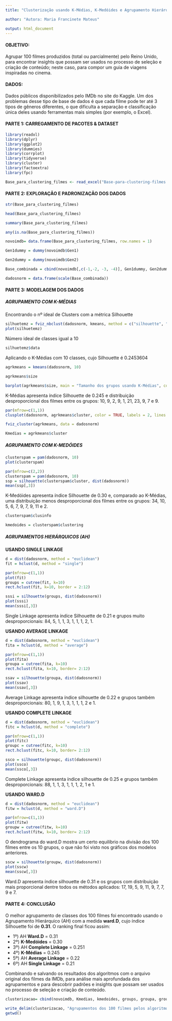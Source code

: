---
title: "Clusterização usando K-Médias, K-Medóides e Agrupamento Hierárquico"

author: "Autora: Maria Francinete Mateus"

output: html_document
---


#### **OBJETIVO:**
Agrupar 100 filmes produzidos (total ou parcialmente) pelo Reino Unido, para encontrar insights que possam ser usados no processo de seleção e criação de conteúdo; neste caso, para compor um guia de viagens inspiradas no cinema.


#### **DADOS:**
Dados públicos disponibilizados pelo IMDb no site do Kaggle. Um dos problemas desse tipo de base de dados é que cada filme pode ter até 3 tipos de gêneros diferentes, o que dificulta a separação e classificação única deles usando ferramentas mais simples (por exemplo, o Excel).


#### **PARTE 1: CARREGAMENTO DE PACOTES & DATASET**
```{r}
library(readxl)
library(dplyr)
library(ggplot2)
library(dummies)
library(corrplot)
library(tidyverse)
library(cluster)
library(factoextra)
library(fpc)
```

```{r}
Base_para_clustering_filmes <- read_excel("Base-para-clustering-filmes.xlsx")
```


#### **PARTE 2: EXPLORAÇÃO E PADRONIZAÇÃO DOS DADOS**
```{r}
str(Base_para_clustering_filmes)
```

```{r}
head(Base_para_clustering_filmes)
```

```{r}
summary(Base_para_clustering_filmes)
```

```{r}
any(is.na(Base_para_clustering_filmes))
```

```{r}
novoimdb= data.frame(Base_para_clustering_filmes, row.names = 1)
```

```{r}
Gen1dummy = dummy(novoimdb$Gen1)
```

```{r}
Gen2dummy = dummy(novoimdb$Gen2)
```

```{r}
Base_combinada = cbind(novoimdb[,c(-1,-2, -3, -4)], Gen1dummy, Gen2dummy)
```

```{r}
dadosnorm = data.frame(scale(Base_combinada))
```


#### **PARTE 3: MODELAGEM DOS DADOS**

##### **AGRUPAMENTO COM K-MÉDIAS**

Encontrando o nº ideal de Clusters com a métrica Silhouette
```{r}
silhuetemz = fviz_nbclust(dadosnorm, kmeans, method = c("silhouette", "wss", "gap_stat"))
plot(silhuetemz)
```

Número ideal de classes igual a 10

```{r}
silhuetemz$data
```

Aplicando o K-Médias com 10 classes, cujo Silhouette é 0.2453604
```{r}
agrkmeans = kmeans(dadosnorm, 10)
```

```{r}
agrkmeans$size
```

```{r}
barplot(agrkmeans$size, main = "Tamanho dos grupos usando K-Médias", col = "blue")
```

K-Médias apresenta índice Silhouette de 0.245 e distribuição desproporcional dos filmes entre os grupos: 10, 9, 2, 9, 1, 21, 23, 9, 7 e 9. 

```{r}
par(mfrow=c(1,1))
clusplot(dadosnorm, agrkmeans$cluster, color = TRUE, labels = 2, lines = 0)
```

```{r}
fviz_cluster(agrkmeans, data = dadosnorm)
```

```{r}
Kmedias = agrkmeans$cluster
```

##### **AGRUPAMENTO COM K-MEDÓIDES**
```{r}
clusterspam = pam(dadosnorm, 10)
plot(clusterspam)
```

```{r}
par(mfrow=c(2,2))
clusterspam = pam(dadosnorm, 10)
ssp = silhouette(clusterspam$cluster, dist(dadosnorm))
mean(ssp[,3])
```

K-Medóides apresenta índice Silhouette de 0.30 e, comparado ao K-Médias, uma distribuição menos desproporcional dos filmes entre os grupos: 34, 10, 5, 6, 7, 9, 7, 9, 11 e 2. 

```{r}
clusterspam$clusinfo
```

```{r}
kmedoides = clusterspam$clustering
```

##### **AGRUPAMENTOS HIERÁRQUICOS (AH)**

**USANDO SINGLE LINKAGE**
```{r}
d = dist(dadosnorm, method = "euclidean")
fit = hclust(d, method = "single")

par(mfrow=c(1,1))
plot(fit)
groups = cutree(fit, k=10)
rect.hclust(fit, k=10, border = 2:12)
```

```{r}
sssi = silhouette(groups, dist(dadosnorm))
plot(sssi)
mean(sssi[,3])
```

Single Linkage apresenta índice Silhouette de 0.21 e grupos muito desproporcionais: 84, 5, 1, 1, 3, 1, 1, 1, 2, 1. 

**USANDO AVERAGE LINKAGE**
```{r}
d = dist(dadosnorm, method = "euclidean")
fita = hclust(d, method = "average")

par(mfrow=c(1,1))
plot(fita)
groupa = cutree(fita, k=10)
rect.hclust(fita, k=10, border= 2:12)
```

```{r}
ssav = silhouette(groupa, dist(dadosnorm))
plot(ssav)
mean(ssav[,3])
```

Average Linkage apresenta índice silhouette de 0.22 e grupos também desproporcionais: 80, 1, 9, 1, 3, 1, 1, 1, 2 e 1. 

**USANDO COMPLETE LINKAGE**
```{r}
d = dist(dadosnorm, method = "euclidean")
fitc = hclust(d, method = "complete")

par(mfrow=c(1,1))
plot(fitc)
groupc = cutree(fitc, k=10)
rect.hclust(fitc, k=10, border= 2:12)
```

```{r}
ssco = silhouette(groupc, dist(dadosnorm))
plot(ssco)
mean(ssco[,3])
```

Complete Linkage apresenta índice silhouette de 0.25 e grupos também desproporcionais: 88, 1, 1, 3, 1, 1, 1, 2, 1 e 1. 

**USANDO WARD.D**
```{r}
d = dist(dadosnorm, method = "euclidean")
fitw = hclust(d, method = "ward.D")

par(mfrow=c(1,1))
plot(fitw)
groupw = cutree(fitw, k=10)
rect.hclust(fitw, k=10, border= 2:12)
```

O dendrograma do ward.D mostra um certo equilíbrio na divisão dos 100 filmes entre os 10 grupos, o que não foi visto nos gráficos dos modelos anteriores.

```{r}
sscw = silhouette(groupw, dist(dadosnorm))
plot(sscw)
mean(sscw[,3])
```

Ward.D apresenta índice silhouette de 0.31 e os grupos com distribuição mais proporcional dentre todos os métodos aplicados: 17, 19, 5, 9, 11, 9, 7, 7, 9 e 7. 


#### **PARTE 4: CONCLUSÃO**
O melhor agrupamento de classes dos 100 filmes foi encontrado usando o Agrupamento Hierárquico (AH) com a medida **ward.D**, cujo índice Silhouette foi de **0.31**. O ranking final ficou assim:

- 1º) AH **Ward.D** = 0.31
- 2º) **K-Medóides** = 0.30
- 3º) AH **Complete Linkage** = 0.251
- 4º) **K-Médias** = 0.245
- 5º) AH **Average Linkage** = 0.22
- 6º) AH **Single Linkage** = 0.21

Combinando e salvando os resultados dos algoritmos com o arquivo original dos filmes da IMDb, para análise mais aprofundada dos agrupamentos e para descobrir padrões e insights que possam ser usados no processo de seleção e criação de conteúdo.

```{r}
clusterizacao= cbind(novoimdb, Kmedias, kmedoides, groups, groupa, groupc, groupw)
```

```{r}
write_delim(clusterizacao, "Agrupamentos dos 100 filmes pelos algoritmos de clusterização", delim = ";")
getwd()
```

